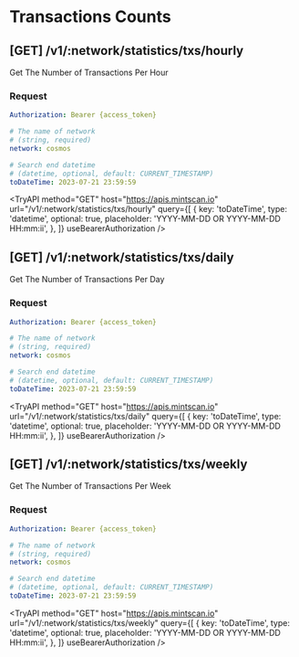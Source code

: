 
# Transactions Counts

## **[GET]** /v1/:network/statistics/txs/hourly

Get The Number of Transactions Per Hour

### Request

```yaml filename="Headers"
Authorization: Bearer {access_token}
```

```yaml filename="Parameters"
# The name of network
# (string, required)
network: cosmos
```

```yaml filename="Queries"
# Search end datetime
# (datetime, optional, default: CURRENT_TIMESTAMP)
toDateTime: 2023-07-21 23:59:59
```

<TryAPI
  method="GET"
  host="https://apis.mintscan.io"
  url="/v1/:network/statistics/txs/hourly"
  query={[
    {
      key: 'toDateTime',
      type: 'datetime',
      optional: true,
      placeholder: 'YYYY-MM-DD OR YYYY-MM-DD HH:mm:ii',
    },
  ]}
  useBearerAuthorization
/>

## **[GET]** /v1/:network/statistics/txs/daily

Get The Number of Transactions Per Day

### Request

```yaml filename="Headers"
Authorization: Bearer {access_token}
```

```yaml filename="Parameters"
# The name of network
# (string, required)
network: cosmos
```

```yaml filename="Queries"
# Search end datetime
# (datetime, optional, default: CURRENT_TIMESTAMP)
toDateTime: 2023-07-21 23:59:59
```

<TryAPI
  method="GET"
  host="https://apis.mintscan.io"
  url="/v1/:network/statistics/txs/daily"
  query={[
    {
      key: 'toDateTime',
      type: 'datetime',
      optional: true,
      placeholder: 'YYYY-MM-DD OR YYYY-MM-DD HH:mm:ii',
    },
  ]}
  useBearerAuthorization
/>

## **[GET]** /v1/:network/statistics/txs/weekly

Get The Number of Transactions Per Week

### Request

```yaml filename="Headers"
Authorization: Bearer {access_token}
```

```yaml filename="Parameters"
# The name of network
# (string, required)
network: cosmos
```

```yaml filename="Queries"
# Search end datetime
# (datetime, optional, default: CURRENT_TIMESTAMP)
toDateTime: 2023-07-21 23:59:59
```

<TryAPI
  method="GET"
  host="https://apis.mintscan.io"
  url="/v1/:network/statistics/txs/weekly"
  query={[
    {
      key: 'toDateTime',
      type: 'datetime',
      optional: true,
      placeholder: 'YYYY-MM-DD OR YYYY-MM-DD HH:mm:ii',
    },
  ]}
  useBearerAuthorization
/>
